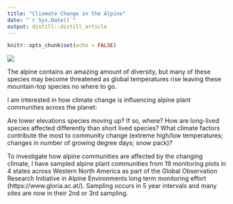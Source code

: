 ```yaml
---
title: "Cliomate Change in the Alpine"
date: "`r Sys.Date()`"
output: distill::distill_article
---
```



```r
knitr::opts_chunk$set(echo = FALSE)
```

![](images/alpine_banner.jpg)

The alpine contains an amazing amount of diversity, but many of these species may become threatened as global temperatures rise leaving these mountain-top species no where to go. 

I am interested in how climate change is influencing alpine plant communities across the planet: 

Are lower elevations species moving up? If so, where? How are long-lived species affected differently than short lived species? What climate factors contribute the most to community change (extreme high/low temperatures; changes in number of growing degree days; snow pack)?

To investigate how alpine communities are affected by the changing climate, I have sampled alpine plant communities from 19 monitoring plots in 4 states across Western North America as part of the Global Observation Research Initiative in Alpine Environments long term monitoring effort (https://www.gloria.ac.at/). Sampling occurs in 5 year intervals and many sites are now in their 2nd or 3rd sampling. 